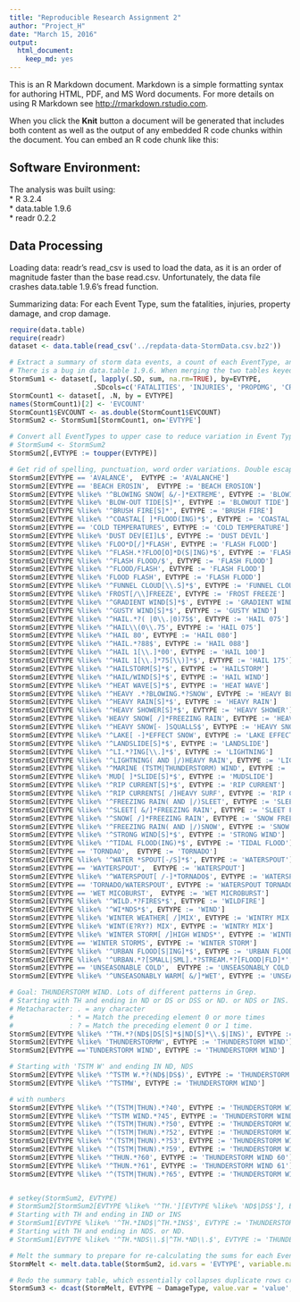```yaml
---
title: "Reproducible Research Assignment 2"
author: "Project_H"
date: "March 15, 2016"
output: 
  html_document:
    keep_md: yes
---
```


This is an R Markdown document. Markdown is a simple formatting syntax for authoring HTML, PDF, and MS Word documents. For more details on using R Markdown see <http://rmarkdown.rstudio.com>.

When you click the **Knit** button a document will be generated that includes both content as well as the output of any embedded R code chunks within the document. You can embed an R code chunk like this:

## Software Environment:
The analysis was built using:  
* R 3.2.4  
* data.table 1.9.6  
* readr 0.2.2

## Data Processing
Loading data: readr's read_csv is used to load the data, as it is an order of magnitude faster than the base read.csv. Unfortunately, the data file crashes data.table 1.9.6's fread function.

Summarizing data: For each Event Type, sum the fatalities, injuries, property damage, and crop damage.
```r
require(data.table)
require(readr)
dataset <- data.table(read_csv('../repdata-data-StormData.csv.bz2'))

# Extract a summary of storm data events, a count of each EventType, and merge the two tables. EVCOUNT is forced to double precision, to suppress downstream warning messages from melt.data.table.
# There is a bug in data.table 1.9.6. When merging the two tables keyed on the EVTYPE column, the merge function does not perfectly preserve the EVTYPE data. That is, 
StormSum1 <- dataset[, lapply(.SD, sum, na.rm=TRUE), by=EVTYPE, 
                     .SDcols=c('FATALITIES', 'INJURIES', 'PROPDMG', 'CROPDMG')]
StormCount1 <- dataset[, .N, by = EVTYPE]
names(StormCount1)[2] <- 'EVCOUNT'
StormCount1$EVCOUNT <- as.double(StormCount1$EVCOUNT)
StormSum2 <- StormSum1[StormCount1, on='EVTYPE']

# Convert all EventTypes to upper case to reduce variation in Event Types
# StormSum4 <- StormSum2 
StormSum2[,EVTYPE := toupper(EVTYPE)]

# Get rid of spelling, punctuation, word order variations. Double escapes for literals are required because the regular expression is passed through data.table to grepl
StormSum2[EVTYPE == 'AVALANCE',  EVTYPE := 'AVALANCHE']
StormSum2[EVTYPE == 'BEACH EROSIN',  EVTYPE := 'BEACH EROSION']
StormSum2[EVTYPE %like% '^BLOWING SNOW[ &/-]*EXTREME', EVTYPE := 'BLOWING SNOW EXTREME WIND CHILL']
StormSum2[EVTYPE %like% 'BLOW-OUT TIDE[S]*', EVTYPE := 'BLOWOUT TIDE']
StormSum2[EVTYPE %like% '^BRUSH FIRE[S]*', EVTYPE := 'BRUSH FIRE']
StormSum2[EVTYPE %like% '^COASTAL[ ]*FLOOD(ING)*$', EVTYPE := 'COASTAL FLOOD']
StormSum2[EVTYPE == 'COLD TEMPERATURES', EVTYPE := 'COLD TEMPERATURE']
StormSum2[EVTYPE %like% 'DUST DEV[EI]L$', EVTYPE := 'DUST DEVIL']
StormSum2[EVTYPE %like% 'FLOO*D[/]*FLASH', EVTYPE := 'FLASH FLOOD']
StormSum2[EVTYPE %like% '^FLASH.*?FLOO[O]*D(S|ING)*$', EVTYPE := 'FLASH FLOOD']
StormSum2[EVTYPE %like% '^FLASH FLOOD/$', EVTYPE := 'FLASH FLOOD']
StormSum2[EVTYPE %like% '^FLOOD/FLASH', EVTYPE := 'FLASH FLOOD']
StormSum2[EVTYPE %like% 'FLOOD FLASH', EVTYPE := 'FLASH FLODD']
StormSum2[EVTYPE %like% '^FUNNEL CLOUD[\\.S]*$', EVTYPE := 'FUNNEL CLOUD']
StormSum2[EVTYPE %like% 'FROST[/\\]FREEZE', EVTYPE := 'FROST FREEZE']
StormSum2[EVTYPE %like% '^GRADIENT WIND[S]*$', EVTYPE := 'GRADIENT WIND']
StormSum2[EVTYPE %like% '^GUSTY WIND[S]*$', EVTYPE := 'GUSTY WIND']
StormSum2[EVTYPE %like% '^HAIL.*?( |0\\.|0)75$', EVTYPE := 'HAIL 075']
StormSum2[EVTYPE %like% '^HAIL\\(0\\.75', EVTYPE := 'HAIL 075']
StormSum2[EVTYPE %like% '^HAIL 80', EVTYPE := 'HAIL 080']
StormSum2[EVTYPE %like% '^HAIL.*?88$', EVTYPE := 'HAIL 088']
StormSum2[EVTYPE %like% '^HAIL 1[\\.]*00', EVTYPE := 'HAIL 100']
StormSum2[EVTYPE %like% '^HAIL 1[\\.]*75[\\)]*$', EVTYPE := 'HAIL 175']
StormSum2[EVTYPE %like% '^HAILSTORM[S]*$', EVTYPE := 'HAILSTORM']
StormSum2[EVTYPE %like% '^HAIL/WIND[S]*$', EVTYPE := 'HAIL WIND']
StormSum2[EVTYPE %like% '^HEAT WAVE[S]*$', EVTYPE := 'HEAT WAVE']
StormSum2[EVTYPE %like% '^HEAVY .*?BLOWING.*?SNOW', EVTYPE := 'HEAVY BLOWING SNOW']
StormSum2[EVTYPE %like% '^HEAVY RAIN[S]*$', EVTYPE := 'HEAVY RAIN']
StormSum2[EVTYPE %like% '^HEAVY SHOWER[S]*$', EVTYPE := 'HEAVY SHOWER']
StormSum2[EVTYPE %like% 'HEAVY SNOW[ /]*FREEZING RAIN', EVTYPE := 'HEAVY SNOW FREEZING RAIN']
StormSum2[EVTYPE %like% '^HEAVY SNOW[- ]SQUALLS$', EVTYPE := 'HEAVY SNOW SQUALL']
StormSum2[EVTYPE %like% '^LAKE[ -]*EFFECT SNOW', EVTYPE := 'LAKE EFFECT SNOW']
StormSum2[EVTYPE %like% '^LANDSLIDE[S]*$', EVTYPE := 'LANDSLIDE']
StormSum2[EVTYPE %like% '^LI.*?ING[\\.]*$', EVTYPE := 'LIGHTNING']
StormSum2[EVTYPE %like% '^LIGHTNING( AND |/)HEAVY RAIN', EVTYPE := 'LIGHTNING HEAVY RAIN']
StormSum2[EVTYPE %like% '^MARINE (TSTM|THUNDERSTORM) WIND', EVTYPE := 'MARINE THUNDERSTORM WIND']
StormSum2[EVTYPE %like% 'MUD[ ]*SLIDE[S]*$', EVTYPE := 'MUDSLIDE']
StormSum2[EVTYPE %like% '^RIP CURRENT[S]*$', EVTYPE := 'RIP CURRENT']
StormSum2[EVTYPE %like% '^RIP CURRENTS[ /]HEAVY SURF', EVTYPE := 'RIP CURRENT HEAVY SURF']
StormSum2[EVTYPE %like% '^FREEZING RAIN( AND |/)SLEET', EVTYPE := 'SLEET FREEZING RAIN']
StormSum2[EVTYPE %like% '^SLEET[ &/]*FREEZING RAIN', EVTYPE := 'SLEET FREEZING RAIN']
StormSum2[EVTYPE %like% '^SNOW[ /]*FREEZING RAIN', EVTYPE := 'SNOW FREEZING RAIN']
StormSum2[EVTYPE %like% '^FREEZING RAIN( AND |/)SNOW', EVTYPE := 'SNOW FREEZING RAIN']
StormSum2[EVTYPE %like% '^STRONG WIND[S]*$', EVTYPE := 'STRONG WIND']
StormSum2[EVTYPE %like% '^TIDAL FLOOD(ING)*$', EVTYPE := 'TIDAL FLOOD']
StormSum2[EVTYPE == 'TORNDAO',  EVTYPE := 'TORNADO']
StormSum2[EVTYPE %like% '^WATER *SPOUT[-/S]*$', EVTYPE := 'WATERSPOUT']
StormSum2[EVTYPE == 'WAYTERSPOUT',  EVTYPE := 'WATERSPOUT']
StormSum2[EVTYPE %like% '^WATERSPOUT[ /-]*TORNADO$', EVTYPE := 'WATERSPOUT TORNADO']
StormSum2[EVTYPE == 'TORNADO/WATERSPOUT', EVTYPE := 'WATERSPOUT TORNADO']
StormSum2[EVTYPE == 'WET MICOBURST',  EVTYPE := 'WET MICROBURST']
StormSum2[EVTYPE %like% '^WILD.*?FIRES*$', EVTYPE := 'WILDFIRE']
StormSum2[EVTYPE %like% '^WI*NDS*$', EVTYPE := 'WIND']
StormSum2[EVTYPE %like% 'WINTER WEATHER[ /]MIX', EVTYPE := 'WINTRY MIX']
StormSum2[EVTYPE %like% 'WINT(E?RY?) MIX', EVTYPE := 'WINTRY MIX']
StormSum2[EVTYPE %like% 'WINTER STORM[ /]HIGH WINDS*', EVTYPE := 'WINTER STORM HIGH WINDS']
StormSum2[EVTYPE == 'WINTER STORMS', EVTYPE := 'WINTER STORM']
StormSum2[EVTYPE %like% '^URBAN FLOOD[S|ING]*$', EVTYPE := 'URBAN FLOODING']
StormSum2[EVTYPE %like% '^URBAN.*?[SMALL|SML].*?STREAM.*?[FLOOD|FLD]*', EVTYPE := 'URBAN SMALL STREAM FLOODING']
StormSum2[EVTYPE == 'UNSEASONABLE COLD',  EVTYPE := 'UNSEASONABLY COLD']
StormSum2[EVTYPE %like% '^UNSEASONABLY WARM[ &/]*WET', EVTYPE := 'UNSEASONABLY WARM WET']

# Goal: THUNDERSTORM WIND. Lots of different patterns in Grep.
# Starting with TH and ending in ND or DS or DSS or ND. or NDS or INS.
# Metacharacter: . = any character
#              : * = Match the preceding element 0 or more times
#              : ? = Match the preceding element 0 or 1 time.
StormSum2[EVTYPE %like% '^TH.*?(ND$|DS[S]*$|ND[S]*\\.$|INS)', EVTYPE := 'THUNDERSTORM WIND']
StormSum2[EVTYPE %like% 'THUNDERSTORMW', EVTYPE := 'THUNDERSTORM WIND']
StormSum2[EVTYPE =='TUNDERSTORM WIND', EVTYPE := 'THUNDERSTORM WIND']

# Starting with 'TSTM W' and ending IN ND, NDS
StormSum2[EVTYPE %like% '^TSTM W.*?(ND$|DS$)', EVTYPE := 'THUNDERSTORM WIND']
StormSum2[EVTYPE %like% '^TSTMW', EVTYPE := 'THUNDERSTORM WIND']

# with numbers
StormSum2[EVTYPE %like% '^(TSTM|THUN).*?40', EVTYPE := 'THUNDERSTORM WIND 40']
StormSum2[EVTYPE %like% '^TSTM WIND.*?45', EVTYPE := 'THUNDERSTORM WIND 45']
StormSum2[EVTYPE %like% '^(TSTM|THUN).*?50', EVTYPE := 'THUNDERSTORM WIND 50']
StormSum2[EVTYPE %like% '^(TSTM|THUN).*?52', EVTYPE := 'THUNDERSTORM WIND 52']
StormSum2[EVTYPE %like% '^(TSTM|THUN).*?53', EVTYPE := 'THUNDERSTORM WIND 53']
StormSum2[EVTYPE %like% '^(TSTM|THUN).*?59', EVTYPE := 'THUNDERSTORM WIND 59']
StormSum2[EVTYPE %like% '^THUN.*?60', EVTYPE := 'THUNDERSTORM WIND 60']
StormSum2[EVTYPE %like% '^THUN.*?61', EVTYPE := 'THUNDERSTORM WIND 61']
StormSum2[EVTYPE %like% '^(TSTM|THUN).*?65', EVTYPE := 'THUNDERSTORM WIND 65']


# setkey(StormSum2, EVTYPE)
# StormSum2[StormSum2[EVTYPE %like% '^TH.'][EVTYPE %like% 'ND$|DS$'], EVTYPE := 'THUNDERSTORM WINDS']
# Starting with TH and ending in IND or INS
# StormSum1[EVTYPE %like% '^TH.*IND$|^TH.*INS$', EVTYPE := 'THUNDERSTORM WINDS']
# Starting with TH and ending in NDS. or ND.
# StormSum1[EVTYPE %like% '^TH.*NDS\\.$|^TH.*ND\\.$', EVTYPE := 'THUNDERSTORM WINDS']

# Melt the summary to prepare for re-calculating the sums for each Event Type.
StormMelt <- melt.data.table(StormSum2, id.vars = 'EVTYPE', variable.name = 'DamageType')

# Redo the summary table, which essentially collapses duplicate rows created by correcting spelling and punctuation variations in EventType.
StormSum3 <- dcast(StormMelt, EVTYPE ~ DamageType, value.var = 'value', fun.aggregate = sum )

```

## 


